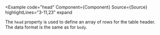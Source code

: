 
<Example
  code="head"
  Component={Component}
  Source={Source}
  highlightLines="3-11,23"
  expand
>
  The `head` property is used to define an array of rows for the table
  header.  The data format is the same as for `body`.
</Example>
